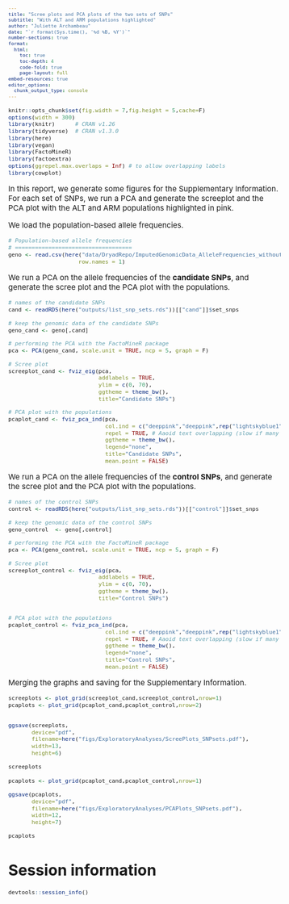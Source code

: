 ```yaml
---
title: "Scree plots and PCA plots of the two sets of SNPs"
subtitle: "With ALT and ARM populations highlighted"
author: "Juliette Archambeau"
date: "`r format(Sys.time(), '%d %B, %Y')`"
number-sections: true
format: 
  html:
    toc: true
    toc-depth: 4
    code-fold: true
    page-layout: full
embed-resources: true
editor_options: 
  chunk_output_type: console
---
```


<style type="text/css">
body {
   font-size: 15px;
}
code.r{
  font-size: 11px;
}
pre {
  font-size: 11px
}

table {
  font-size: 10px
}
</style>

```r
knitr::opts_chunk$set(fig.width = 7,fig.height = 5,cache=F)
options(width = 300)
library(knitr)      # CRAN v1.26
library(tidyverse)  # CRAN v1.3.0
library(here)
library(vegan)
library(FactoMineR)
library(factoextra)
options(ggrepel.max.overlaps = Inf) # to allow overlapping labels
library(cowplot)
```

In this report, we generate some figures for the Supplementary Information. For each set of SNPs, we run a PCA and generate the screeplot and the PCA plot with the ALT and ARM populations highlighted in pink.

We load the population-based allele frequencies.

```r
# Population-based allele frequencies
# ===================================
geno <- read.csv(here("data/DryadRepo/ImputedGenomicData_AlleleFrequencies_withoutmaf.csv"),
                     row.names = 1)
```

We run a PCA on the allele frequencies of the **candidate SNPs**, and generate the scree plot and the PCA plot with the populations.

```r
# names of the candidate SNPs
cand <- readRDS(here("outputs/list_snp_sets.rds"))[["cand"]]$set_snps

# keep the genomic data of the candidate SNPs
geno_cand <- geno[,cand]

# performing the PCA with the FactoMineR package
pca <- PCA(geno_cand, scale.unit = TRUE, ncp = 5, graph = F)

# Scree plot
screeplot_cand <- fviz_eig(pca, 
                           addlabels = TRUE, 
                           ylim = c(0, 70),
                           ggtheme = theme_bw(),
                           title="Candidate SNPs")

# PCA plot with the populations
pcaplot_cand <- fviz_pca_ind(pca, 
                             col.ind = c("deeppink","deeppink",rep("lightskyblue1",32)), # ARM and ALT in pink
                             repel = TRUE, # Aaoid text overlapping (slow if many points)
                             ggtheme = theme_bw(),
                             legend="none",
                             title="Candidate SNPs",
                             mean.point = FALSE)
```

We run a PCA on the allele frequencies of the **control SNPs**, and generate the scree plot and the PCA plot with the populations.

```r
# names of the control SNPs
control <- readRDS(here("outputs/list_snp_sets.rds"))[["control"]]$set_snps

# keep the genomic data of the control SNPs
geno_control  <- geno[,control]

# performing the PCA with the FactoMineR package
pca <- PCA(geno_control, scale.unit = TRUE, ncp = 5, graph = F)

# Scree plot
screeplot_control <- fviz_eig(pca, 
                           addlabels = TRUE, 
                           ylim = c(0, 70),
                           ggtheme = theme_bw(),
                           title="Control SNPs")


# PCA plot with the populations
pcaplot_control <- fviz_pca_ind(pca, 
                             col.ind = c("deeppink","deeppink",rep("lightskyblue1",32)), # ARM and ALT in pink
                             repel = TRUE, # Aaoid text overlapping (slow if many points)
                             ggtheme = theme_bw(),
                             legend="none",
                             title="Control SNPs",
                             mean.point = FALSE)
```

Merging the graphs and saving for the Supplementary Information.

```r
screeplots <- plot_grid(screeplot_cand,screeplot_control,nrow=1)
pcaplots <- plot_grid(pcaplot_cand,pcaplot_control,nrow=2)


ggsave(screeplots,
       device="pdf",
       filename=here("figs/ExploratoryAnalyses/ScreePlots_SNPsets.pdf"),
       width=13,
       height=6)

screeplots
```


```r
pcaplots <- plot_grid(pcaplot_cand,pcaplot_control,nrow=1)

ggsave(pcaplots,
       device="pdf",
       filename=here("figs/ExploratoryAnalyses/PCAPlots_SNPsets.pdf"),
       width=12,
       height=7)

pcaplots
```


# Session information

```r
devtools::session_info()
```
